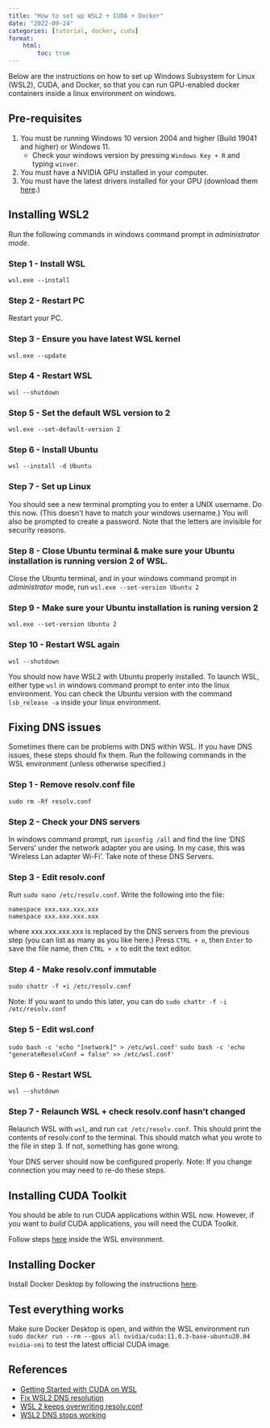 ```yaml
---
title: "How to set up WSL2 + CUDA + Docker"
date: "2022-09-24"
categories: [tutorial, docker, cuda]
format:
    html:
        toc: true
---
```


Below are the instructions on how to set up Windows Subsystem for Linux (WSL2), 
CUDA, and Docker, so that you can run GPU-enabled docker containers inside a linux environment
on windows.

## Pre-requisites
1. You must be running Windows 10 version 2004 and higher (Build 19041 and higher) or Windows 11.
    - Check your windows version by pressing `Windows Key + R` and typing `winver`.
2. You must have a NVIDIA GPU installed in your computer.
3. You must have the latest drivers installed for your GPU (download them [here](https://www.nvidia.com/Download/index.aspx?lang=en-us).)

## Installing WSL2

Run the following commands in windows command prompt in _administrator mode_.

### Step 1 - Install WSL
`wsl.exe --install`

### Step 2 - Restart PC
Restart your PC.

### Step 3 - Ensure you have latest WSL kernel
`wsl.exe --update`

### Step 4 - Restart WSL
`wsl --shutdown`

### Step 5 - Set the default WSL version to 2 
`wsl.exe --set-default-version 2`

### Step 6 - Install Ubuntu
`wsl --install -d Ubuntu`

### Step 7 - Set up Linux
You should see a new terminal prompting you to enter a UNIX username. Do this now. (This doesn't have to match your windows username.)
You will also be prompted to create a password. Note that the letters are invisible for security reasons.

### Step 8 - Close Ubuntu terminal & make sure your Ubuntu installation is running version 2 of WSL.
Close the Ubuntu terminal, and in your windows command prompt in _administrator_ mode, run `wsl.exe --set-version Ubuntu 2`

### Step 9 - Make sure your Ubuntu installation is runing version 2
`wsl.exe --set-version Ubuntu 2`

### Step 10 - Restart WSL again
`wsl --shutdown`

You should now have WSL2 with Ubuntu properly installed. To launch WSL, either type `wsl` in windows command prompt to enter into
the linux environment. You can check the Ubuntu version with the command `lsb_release -a` inside your linux environment.

## Fixing DNS issues
Sometimes there can be problems with DNS within WSL. If you have DNS issues, these steps should fix them. 
Run the following commands in the WSL environment (unless otherwise specified.)

### Step 1 - Remove resolv.conf file
`sudo rm -Rf resolv.conf`

### Step 2 - Check your DNS servers
In windows command prompt, run `ipconfig /all` and find the line 'DNS Servers' under the network adapter you are using. 
In my case, this was 'Wireless Lan adapter Wi-Fi'. Take note of these DNS Servers. 

### Step 3 - Edit resolv.conf
Run `sudo nano /etc/resolv.conf`. Write the following into the file: 
```
namespace xxx.xxx.xxx.xxx
namespace xxx.xxx.xxx.xxx
```
where xxx.xxx.xxx.xxx is replaced by the DNS servers from the previous step (you can list as many as you like here.)
Press `CTRL + o`, then `Enter` to save the file name, then `CTRL + x` to edit the text editor.

### Step 4 - Make resolv.conf immutable
`sudo chattr -f +i /etc/resolv.conf`

Note: If you want to undo this later, you can do `sudo chattr -f -i /etc/resolv.conf`

### Step 5 - Edit wsl.conf
`sudo bash -c 'echo "[network]" > /etc/wsl.conf'`
`sudo bash -c 'echo "generateResolvConf = false" >> /etc/wsl.conf'`

### Step 6 - Restart WSL
`wsl --shutdown`

### Step 7 - Relaunch WSL + check resolv.conf hasn't changed
Relaunch WSL with `wsl`, and run `cat /etc/resolv.conf`. This should print the contents of resolv.conf to the terminal. This should match
what you wrote to the file in step 3. If not, something has gone wrong.

Your DNS server should now be configured properly. Note: If you change connection you may need to re-do these steps.

## Installing CUDA Toolkit
You should be able to run CUDA applications within WSL now. However, if you want to _build_ CUDA applications, you will need the CUDA Toolkit.

Follow steps [here](https://developer.nvidia.com/cuda-downloads?target_os=Linux&target_arch=x86_64&Distribution=WSL-Ubuntu&target_version=2.0&target_type=deb_local)
inside the WSL environment.

## Installing Docker

Install Docker Desktop by following the instructions [here](https://www.docker.com/products/docker-desktop/).

## Test everything works

Make sure Docker Desktop is open, and within the WSL environment run `sudo docker run --rm --gpus all nvidia/cuda:11.0.3-base-ubuntu20.04 nvidia-smi`
to test the latest official CUDA image.

## References
- [Getting Started with CUDA on WSL](https://docs.nvidia.com/cuda/wsl-user-guide/index.html#getting-started-with-cuda-on-wsl)
- [Fix WSL2 DNS resolution](https://gist.github.com/coltenkrauter/608cfe02319ce60facd76373249b8ca6)
- [WSL 2 keeps overwriting resolv.conf](https://github.com/microsoft/WSL/issues/5420#issuecomment-646479747)
- [WSL2 DNS stops working](https://github.com/microsoft/WSL/issues/4285#issuecomment-522201021)